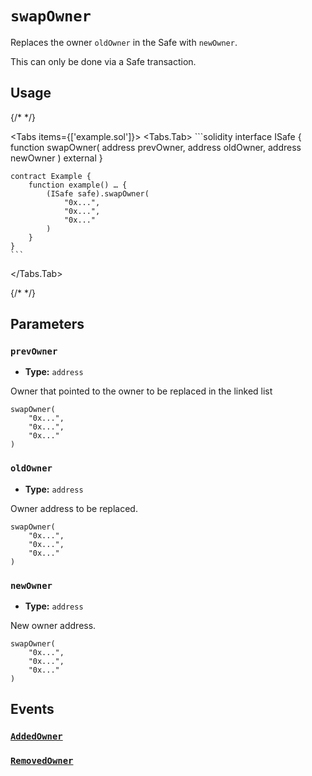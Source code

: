 
# `swapOwner`

Replaces the owner `oldOwner` in the Safe with `newOwner`.

<Callout type='warning'>This can only be done via a Safe transaction.</Callout>

## Usage

{/* <!-- vale off --> */}

<Tabs items={['example.sol']}>
  <Tabs.Tab>
    ```solidity
    interface ISafe {
        function swapOwner(
            address prevOwner,
            address oldOwner,
            address newOwner
        ) external
    }

    contract Example {
        function example() … {
            (ISafe safe).swapOwner(
                "0x...",
                "0x...",
                "0x..."
            )
        }
    }
    ```

  </Tabs.Tab>
</Tabs>

{/* <!-- vale on --> */}

## Parameters

### `prevOwner`

- **Type:** `address`

Owner that pointed to the owner to be replaced in the linked list

```solidity focus=2
swapOwner(
    "0x...",
    "0x...",
    "0x..."
)
```

### `oldOwner`

- **Type:** `address`

Owner address to be replaced.

```solidity focus=3
swapOwner(
    "0x...",
    "0x...",
    "0x..."
)
```

### `newOwner`

- **Type:** `address`

New owner address.

```solidity focus=4
swapOwner(
    "0x...",
    "0x...",
    "0x..."
)
```

## Events

### [`AddedOwner`](./addOwnerWithThreshold.mdx#addedowner)

### [`RemovedOwner`](./removeOwner.mdx#removedowner)
